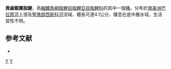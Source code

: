 {{Speciesbox 
| taxon = Serrapinnus heterodon
| status = NE
| status_system = IUCN3.1
| authority =  [[Eigenmann|Eigenmann]], 1915
| synonyms = *''Holesthes heterodon''<br /><small>Eigenmann, 1915</small>
*''Holoshesthes heterodon''<br /><small>Eigenmann, 1915</small>
*''Odontostilbe iheringi''<br /><small>Fowler, 1941</small>
}}
'''異齒鋸翼脂鯉'''，為[[輻鰭魚綱|輻鰭魚綱]][[脂鯉目|脂鯉目]][[脂鯉亞目|脂鯉亞目]][[脂鯉科|脂鯉科]]的其中一個[[種|種]]。分布於[[南美洲|南美洲]][[巴拉那河|巴拉那河]]上游及[[聖弗朗西斯科河|聖弗朗西斯科河]]流域，體長可達4.1公分，棲息在底中層水域，生活習性不明。

==参考文献==
{{refbegin}}
*{{FishBase_species|genus=Serrapinnus|species=heterodon|year=2014|month=1}}
{{refend}}

{{Taxonbar|from=Q6412163}}

[[Category:鋸翼脂鯉屬|Y]]
[[Category:1915年描述的鱼类|Y]]


{{魚類小作品}}